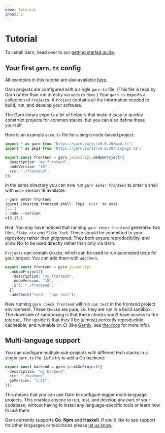 ```yaml
---
name: Tutorial
index: 2
---
```


# Tutorial

To install <Text type="proper">Garn</Text>, head over to our [getting started guide](/docs/getting_started).

## Your first `garn.ts` config

All examples in this tutorial are also available
[here](https://github.com/garnix-io/garn/tree/main/examples/getting-started).

<Text type="proper">Garn</Text> projects are configured with a single `garn.ts` file. (This file is read by <Text type="proper">Garn</Text> rather than run directly via `node` or `deno`.) Your `garn.ts`
exports a collection of `Project`s. A `Project` contains all the information
needed to build, run, and develop your software.

The <Text type="proper">Garn</Text> library exports a lot of helpers that make it easy to quickly
construct projects for common stacks, but you can also define these yourself.

Here is an example `garn.ts` file for a single node-based project:

```typescript
import * as garn from "https://garn.io/ts/v0.0.20/mod.ts";
import * as pkgs from "https://garn.io/ts/v0.0.20/nixpkgs.ts";

export const frontend = garn.javascript.mkNpmProject({
  description: "my frontend",
  nodeVersion: "18",
  src: "./frontend",
});
```

In the same directory you can now run `garn enter frontend` to enter a shell
with `node` version 18 available.

```bash
> garn enter frontend
[garn] Entering frontend shell. Type 'exit' to exit.
[...]
> node --version
v18.17.1
```

Hint: You may have noticed that running `garn enter frontend` generated two files, `flake.nix` and `flake.lock`. These should be committed to your repository rather than gitignored. They both ensure reproducibility, and allow Nix to be used directly rather than only via <Text type="proper">Garn</Text>.

`Projects` can contain `Check`s, which can be used to run automated tests for
your project. You can add them with `addCheck`.

```typescript
export const frontend = garn.javascript
  .mkNpmProject({
    description: "my frontend",
    nodeVersion: "18",
    src: "./frontend",
  })
  .addCheck("test", "npm test");
```

Now running `garn check frontend` will run `npm test` in the frontend project
environment. These `Check`s are pure, i.e. they are run in a build sandbox. The
downside of sandboxing is that these checks won't have access to the internet.
The upside is that they'll be (almost) perfectly reproducible, cacheable, and
runnable on CI (like <a href="https://garnix.io"><Text type="proper">Garnix</Text></a>, see [the
docs](https://garnix.io/docs) for more info).

## Multi-language support

You can configure multiple sub-projects with different tech stacks in a single
`garn.ts` file. Let's try to add a Go backend:

```typescript
export const backend = garn.go.mkGoProject({
  description: "my backend",
  src: "./backend",
  goVersion: "1.21",
});
```

This means that you can use <Text type="proper">Garn</Text> to configure bigger multi-language projects.
This enables anyone to run, test, and develop any part of your codebase,
without having to install any language-specific tools or learn how to use them.

<Text type="proper">Garn</Text> currently supports **Go**, **Npm** and **Haskell**. If you'd like to see
support for other languages or toolchains please [let us
know](https://github.com/garnix-io/garn/issues).
